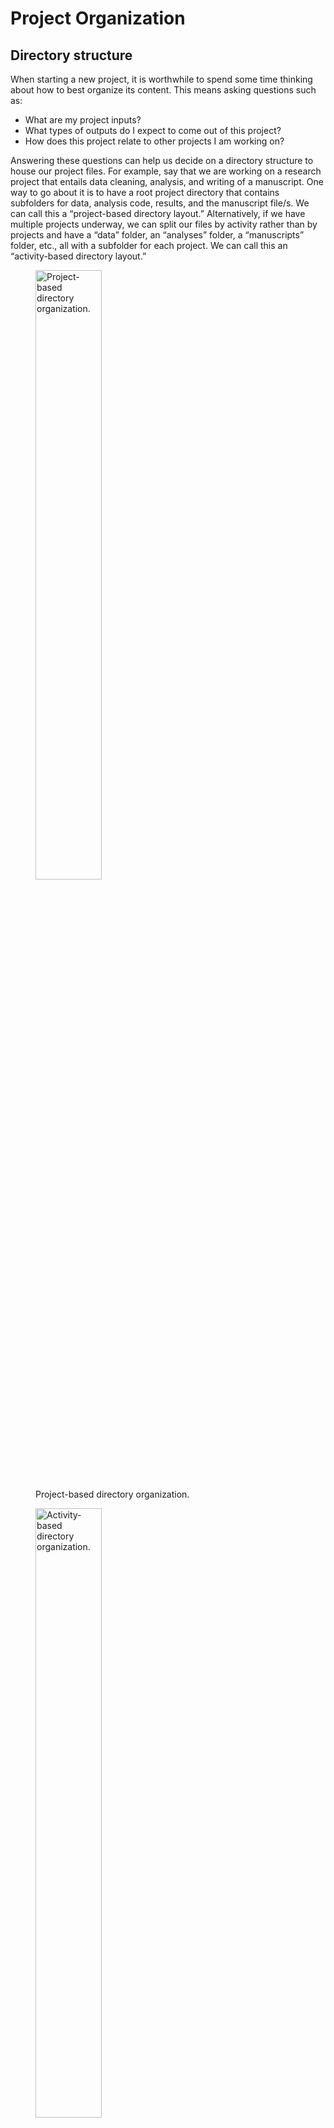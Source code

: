 # Project Organization {#project-organization}

## Directory structure

When starting a new project, it is worthwhile to spend some time thinking about how to best organize its content. This means asking questions such as:

* What are my project inputs?
* What types of outputs do I expect to come out of this project?
* How does this project relate to other projects I am working on? 

Answering these questions can help us decide on a directory structure to house our project files. For example, say that we are working on a research project that entails data cleaning, analysis, and writing of a manuscript. One way to go about it is to have a root project directory that contains subfolders for data, analysis code, results, and the manuscript file/s. We can call this a "project-based directory layout." Alternatively, if we have multiple projects underway, we can split our files by activity rather than by projects and have a "data" folder, an "analyses" folder, a "manuscripts" folder, etc., all with a subfolder for each project. We can call this an "activity-based directory layout."

![Project-based directory organization.](img/project-based-directory-organization.jpg){width=50%}
  
  
![Activity-based directory organization.](img/activity-based-directory-organization.jpg){width=50%}

  
How you define a project is largely up to you. It could be all the work you do on a given dataset, or all the work you do for a thesis or dissertation, or each manuscript could be its own project even if it uses the same dataset as a different project. 

With so many options, how do we choose? Ultimately, the way you structure your project directories will have a big impact on the efficiency and reproducibility of your work, so there are some criteria to keep in mind. 

### Overlap 

The first thing to consider is the overlap in data and code files between a project and other past/current projects. If two projects don't share any data, it's probably best to manage them separately. If two projects share a large amount of data, it might make more sense to manage them together as one. If you are writing functions to use across several different projects, they should probably be in their own project.  

### Minimizing duplication

The reason why it's important to account for overlap is because you want to minimize duplication as much as you can. Duplication of both data and code files is dangerous because it's easy to lose track of modifications you have made to a file saved in one place but not in the other place. As you keep making changes, the two files will have the same name but different content, which generates confusion. Duplication is also inefficient because it occupies precious space on your computer. 

### Self-containedness

A fundamental quality of reproducible projects is that they are self-contained, meaning that ideally you could zip up the entire project directory and send it to a friend and they should be able to run your code and reproduce your results without changing anything. This means everything the project needs to work, from A to Z -- data, functions, code -- is contained in its root directory. 

### Tradeoffs

The self-containedness criterion is sometimes in contradiction with minimizing duplication: if two projects share one or more data files, you can either violate the duplication criterion by making sure each project contains all the necessary data for the sake of self-containedness; or you can choose to sacrifice self-containedness to avoid file duplication and save space on your computer. The answer will depend on whether you anticipate the project to be widely shared or mostly for your personal use, how large the shared data files are, etc. 
  
The bottom line is that there is no one-size-fits-all solution for project organization. Most importantly, the structure you choose needs to be functional for your needs. Putting thought into it is a great place to start. 

## Golden rules

Whichever directory structure you choose for a project, there are some universal rules to keep in mind for how to organize files within it. 

1. First and foremost, **raw data should never be changed**. Save it into a "data" folder and treat it as immutable. You can even set it as read-only to make sure there is no room for accidents. 

2. The processed, clean version of your data will go into a dedicated "processed_data" folder. 

3. Anything that can be generated from code goes into its own folder. This includes basically everything but the raw data and the code itself. You can have an "output" folder, or separate folders for output files and figures (e.g., "output" and "figures".) 

4. If there are text documents, put them in their own folder (e.g., "docs")

5. Code also has its own folder. If you write a lot of functions, it can be helpful to have a "funs" folder to store those and a "src" (for 'source') folder to save processing/analysis code. 

6. If processing/analysis scripts are meant to be used in a certain order, you can number them (more on this in a minute.) Sometimes the pipeline is not linear but branched, so numbering may not always make sense. Function scripts should not be numbered. 

7. Modularize your code: instead of having a giant script to run your entire analysis from data cleaning to final figures, break up your workflow into several short, single-purpose scripts with well-defined inputs and outputs. 

## Be flexible

It can be challenging to anticipate the structure of a project that is just about to start (especially the first time you start thinking through optimal directory structures.) It helps to be flexible and allow some room for adjustments. For example, you can start with a basic directory structure where you have a "data" folder, a "code" folder, and an "output" folder, and then you may decide to split the "code" folder into "src" and "funs", or to further split the "output" folder into "output" and "figures", etc. Sometimes these changes can break your code and become frustrating, but these problems are easy to fix.

Similarly, it can be challenging to have the long-term vision to know where it's best to break a script and start a new one. It's easy to tunnel vision into an analysis and keep adding lines and lines of code without thinking about break points that make sense. One good way to deal with this is to reserve some time at the end of your coding session to look at your script and notice if there are any intermediate products that you can save and use as input of the next step of the workflow. Then you can make the necessary adjustments in terms of code compartmentalization, paths to input and output files, etc.
  
In the words of Wilson et al. (2017, see references below), "consistency and predictability are more important than hairsplitting" when organizing the directory structure for your projects. Besides a few universal rules, designing the optimal structure often requires consideration of project specifics. Ultimately, the goal is to improve efficiency -- by allowing you to find your files easily, only run the minimal amount of code you need for a task, making it easy for collaborators and future you to wrap your head around the project content -- and reproducibility. 

## Documentation

One very important aspect of reproducibility is good documentation. Each of your projects should always be accompanied by a README file. The README should contain all the information an outsider would need to understand what the project is all about, what are the inputs and outputs, where to find files within the project directory, etc. The README is simply a text file, there's nothing special to it -- you can just create it in your Notepad or other text editor. 

Writing down everything about a project in a README can be tedious, but it pays off ten-fold. It's good to get in the habit of starting a project by creating a README file right after the directory structure is created. Record who the author/s is/are, the date the project was started, and a description of what the project is for. Then, any time a new file is added, specify what it is and where you got it from. For example, "File X.csv was sent by Mary White in an email on 2/1/2019 to my.address @ gmail.com", etc. Be meticulous: what seems obvious today can become a puzzle to solve in a few months. 

## Naming files 

There is a science to choosing good file names, too. Here is a list of file names that are **not** good, for a variety of different reasons:

> data.csv
> data_cleaned_03-22-2012.csv
> analysis code.R
> Green Frogs Manuscript_Final_edits.docx
> final.docx

Why are those names bad, and what makes a good file name? Good file names are machine-readable, human-readable, and work well with default ordering. Let's break these three criteria down one by one. 

### Machine-readable file names

What makes a file name machine readable? First, machine readable files contain no spaces, no punctuation, and no special characters. They are case-consistent, which means that you always stick to the same case pattern, whether that be full lowercase, camel case (ThisIsWhatIMeanByCamelCase), or whatever else. Finally, good file names make deliberate use of text delimiters. Wise use of delimiters makes it easy to look for patterns when you are searching for a specific file. Usually, it's recommended that you use an underscore (_) to delimit metadata units and a dash (-) to delimit words within a metadata unit. For example, here is a good, machine-readable file name:

> 2018-04-26_reproducible-science_slides_lesson-01.pptx

### Human-readable file names

The example file name above is not only machine-readable, it's also human-readable. This means that a human can read the file name and have a pretty good idea of what's in that file. Good file names are informative! You shouldn't be afraid to use long names if that's what it takes to make them descriptive. 

### File names that work well with default ordering

If you sort your files by name in a folder, you want them to be ordered in a way that makes sense. Whether you sort your files by date or by a sequential number, the number always goes first. For dates, use the YMD format, or your files created in April of 1984 and 2020 will be closer than the ones created in March and April 2020. If you are using sequential numbering, add a sensible amount of zeros in front based on how many files of that category you expect to have in the future. If you expect to have more than 10 but not more than 99 files, you can add a single leading zero (e.g., "data_analysis_01.R" instead of "data_analysis_1.R"), whereas if you expect to have between 100 and 999 you can add two (e.g., "Photo_001.jpeg" instead of "Photo_1.jpeg" or "Photo_01.jpeg".)

## RStudio Projects 

RStudio Projects are a great tool to help you stay organized. The concept behind RStudio Projects is that each Project is a self-contained unit where inputs, outputs, and code are all in one place. Sounds familiar? RStudio Projects work seamlessly with the directory organization framework we have been talking about. It's a good idea to make sure each of the projects (with a lowercase p) you work on has its own associated RStudio Project (with a capital P). 

![How to create a new RStudio Project](img/rstudio-project.jpg)

You may be familiar with the concept of a working directory in R. The working directory is the place where, unless otherwise specified, all of your outputs are saved. All relative paths are also interpreted relative to the working directory (more on relative paths in a minute.)  

The cool thing about an RStudio Project is that it automatically makes sure that your project directory is set as the working directory. All the clunkiness of having to set, change, or double check which directory you're working in is forgotten: all you do is open up your Project and then the paths you use to load or save data are already, by default, relative to your project directory. 

## Relative and absolute paths

Paths define the location of files within the file system. There are two ways to point to a file from within a command prompt such as R. The first is to use what is called an absolute path: this describes the full sequence of folders a file is contained in, starting from the root directory of a computer. When you right click on any file on your computer, you can look up its absolute path in the Properties. This is an example of an absolute path:

> C:/Users/MJS/Documents/PhD/Planning/schedule_2021.csv

Relative paths describe the position of a file with respect to a reference directory. In R, that reference directory is your working directory. When you type a relative path to open a file in R, R appends that path to the path of the working directory to get the full absolute path, which it then uses to open the file. For example, if our working directory was "Documents", this would be the relative path to reach the same file as above:

> PhD/Planning/schedule_2021.csv

If our working directory was "Planning", this would be the relative path to the same file:

> schedule_2021.csv

To work across subfolders of our working directory, we can just use relative paths to navigate and locate files. But relative paths also work to navigate across folders that are outside of the working directory, if need be. Using "../" in front of a folder name navigates to the parent of that folder ("parent" means the folder where that is contained.) Let's consider the following directory structure:

![Example directory](img/directory-tree.png)

We can navigate to a file into "PhD/Research" from "Planning" like so:

> ../Research/GreenFrogs/data-cleaning.RProj

The "../" means "the parent directory of the working directory", which is "PhD". We can also stack these to navigate further up the directory tree:

> ../../../../DAJ

The path above navigates all the way up to "Users" and into a different user's directory. 

### Path separators

Something to be mindful of is that the separator between folder names in a path is different on different operating systems. On Windows, it is a backslash ("\"), while on Mac/Linux, it is a slash ("/"). However, R uses the Mac/Linux convention, so always use "/" when typing paths in R. 

### References 

* Wilson G, Bryan J, Cranston K, Kitzes J, Nederbragt L, Teal TK (2017) Good enough practices in scientific computing. PLoS Comput Biol 13(6): e1005510. https://doi.org/10.1371/journal.pcbi.1005510 
* https://speakerdeck.com/jennybc/how-to-name-files
* https://r4ds.had.co.nz/workflow-projects.html
